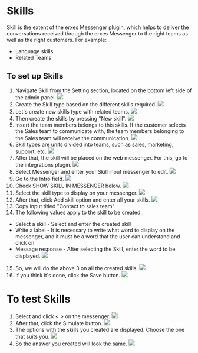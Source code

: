 # Skills
Skill is the extent of the erxes Messenger plugin, which helps to deliver the conversations received through the erxes Messenger to the right teams as well as the right customers. For example:
- Language skills
- Related Teams
## To set up Skills
1. Navigate Skill from the Setting section, located on the bottom left side of the admin panel.
![](https://imagedelivery.net/5m26Aj-CutMXPPNacMs_yQ/c92c707f-5997-47a1-808c-cc264d7f1a00/public)
2. Create the Skill type based on the different skills required.
![](https://imagedelivery.net/5m26Aj-CutMXPPNacMs_yQ/c9065325-30e3-4399-2e9c-4d9b046d9000/public)
3. Let's create new skills type with related teams.
![](https://imagedelivery.net/5m26Aj-CutMXPPNacMs_yQ/3b0d461a-a42e-457e-03af-f1363aaadb00/public)
4. Then create the skills by pressing "New skill".
![](https://imagedelivery.net/5m26Aj-CutMXPPNacMs_yQ/f546ea2d-370b-45c7-b7c2-ba39078f4600/public)
5. Insert the team members belongs to this skills. If the customer selects the Sales team to communicate with, the team members belonging to the Sales team will receive the communication.
![](https://imagedelivery.net/5m26Aj-CutMXPPNacMs_yQ/c787d2ff-f6c1-4d3b-402e-e8f056f48d00/public)
6. Skill types are units divided into teams, such as sales, marketing, support, etc.
![](https://imagedelivery.net/5m26Aj-CutMXPPNacMs_yQ/15783964-eb67-4a03-80e6-de6297519000/public)
7. After that, the skill will be placed on the web messenger. For this, go to the integrations plugin.
![](https://imagedelivery.net/5m26Aj-CutMXPPNacMs_yQ/bf406af3-3398-4eb6-0205-eb5e29eee200/public)
8. Select Messenger and enter your Skill input messenger to edit.
![](https://imagedelivery.net/5m26Aj-CutMXPPNacMs_yQ/9d3efff5-30c8-4b7b-221f-bc9b59d47300/public)
9. Go to the Intro field.
![](https://imagedelivery.net/5m26Aj-CutMXPPNacMs_yQ/91eb809a-9fb1-4f9a-b2cf-54dd2d3c8f00/public)
10. Check SHOW SKILL IN MESSENGER below.
![](https://imagedelivery.net/5m26Aj-CutMXPPNacMs_yQ/4e08527e-5768-450d-a0fc-993f10b7a800/public)
11. Select the skill type to display on your messenger.
![](https://imagedelivery.net/5m26Aj-CutMXPPNacMs_yQ/b4efde1a-d9d2-443c-b401-bde597e3e100/public)
12. After that, click Add skill option and enter all your skills.
![](https://imagedelivery.net/5m26Aj-CutMXPPNacMs_yQ/80498b76-848b-494d-003b-3663e66d9c00/public)
13. Copy input titled "Contact to sales team".
14. The following values apply to the skill to be created.
- Select a skill - Select and enter the created skill
- Write a label - It is necessary to write what word to display on the messenger, and it must be a word that the user can understand and click on
- Message response - After selecting the Skill, enter the word to be displayed.
![](https://imagedelivery.net/5m26Aj-CutMXPPNacMs_yQ/1c8e498b-a14a-423c-c49d-81e5e2ba5c00/public)
15. So, we will do the above 3 on all the created skills.
![](https://imagedelivery.net/5m26Aj-CutMXPPNacMs_yQ/cd9dc19a-e90d-43d7-e007-4c10b99b2300/public)
16. If you think it's done, click the Save button.
![](https://imagedelivery.net/5m26Aj-CutMXPPNacMs_yQ/376f3b55-0929-43b4-744d-731281799f00/public)

# To test Skills
1. Select and click < > on the messenger.
![](https://imagedelivery.net/5m26Aj-CutMXPPNacMs_yQ/ad909317-8f05-4d53-5ed2-c36cbf1e9800/public)
2. After that, click the Simulate button.
![](https://imagedelivery.net/5m26Aj-CutMXPPNacMs_yQ/93b5b55e-afd1-4d8b-2dab-a398c2f30b00/public)
3. The options with the skills you created are displayed. Choose the one that suits you.
![](https://imagedelivery.net/5m26Aj-CutMXPPNacMs_yQ/059d19f8-b20e-427f-b192-6f18ae6d2100/public)
4. So the answer you created will look the same.
![](https://imagedelivery.net/5m26Aj-CutMXPPNacMs_yQ/93acfd15-5722-4431-4c12-cdc4a7e6ce00/public)